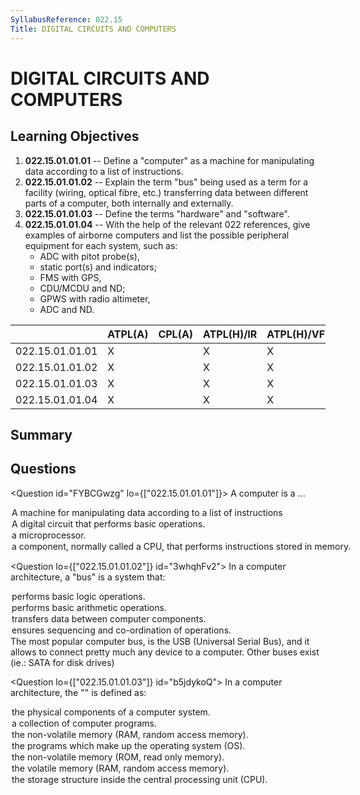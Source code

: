 ```yaml
---
SyllabusReference: 022.15
Title: DIGITAL CIRCUITS AND COMPUTERS
---
```


# DIGITAL CIRCUITS AND COMPUTERS

## Learning Objectives

1. **022.15.01.01.01** -- Define a "computer" as a machine for manipulating data
   according to a list of instructions.
2. **022.15.01.01.02** -- Explain the term "bus" being used as a term for a
   facility (wiring, optical fibre, etc.) transferring data between different
   parts of a computer, both internally and externally.
3. **022.15.01.01.03** -- Define the terms "hardware" and "software".
4. **022.15.01.01.04** -- With the help of the relevant 022 references, give
   examples of airborne computers and list the possible peripheral equipment for
   each system, such as:
   - ADC with pitot probe(s),
   - static port(s) and indicators;
   - FMS with GPS,
   - CDU/MCDU and ND;
   - GPWS with radio altimeter,
   - ADC and ND.

|                 | ATPL(A) | CPL(A) | ATPL(H)/IR | ATPL(H)/VFR | CPL(H) | IR  | CBIR(A) |
| --------------- | ------- | ------ | ---------- | ----------- | ------ | --- | ------- |
| 022.15.01.01.01 | X       |        | X          | X           |        | X   | X       |
| 022.15.01.01.02 | X       |        | X          | X           |        | X   | X       |
| 022.15.01.01.03 | X       |        | X          | X           |        | X   | X       |
| 022.15.01.01.04 | X       |        | X          | X           |        | X   | X       |

## Summary

## Questions

<Question id="FYBCGwzg" lo={["022.15.01.01.01"]}>
  <Text variant="oneCorrect">A computer is a ...</Text>
  <Option
    id="FYBCGwzg-1"
    correct
    why="This is the word by word definition that EASA expects you to memorize."
  >
    A machine for manipulating data according to a list of instructions
  </Option>
  <Option
    id="FYBCGwzg-3"
    why="Definition of an arithmetic and logic unit (ALU)."
  >
    A digital circuit that performs basic operations.
  </Option>
  <Option
    id="FYBCGwzg-4"
    why="Not necessarily true: computers predate microprocessors by a few decades."
  >
    a microprocessor.
  </Option>
  <Option
    id="FYBCGwzg-5"
    why="Not a very accurate definition since a computer typically includes memory to store instructions and data."
  >
    a component, normally called a CPU, that performs instructions stored in
    memory.
  </Option>
</Question>

<Question lo={["022.15.01.01.02"]} id="3whqhFv2">
  <Text variant="oneCorrect">
    In a computer architecture, a "bus" is a system that:
  </Text>
  <Option id="3whqhFv2-0">performs basic logic operations.</Option>
  <Option id="3whqhFv2-1">performs basic arithmetic operations.</Option>
  <Option id="3whqhFv2-2" correct>
    transfers data between computer components.
  </Option>
  <Option id="3whqhFv2-3">
    ensures sequencing and co-ordination of operations.
  </Option>
  <Explanation>
    The most popular computer bus, is the USB (Universal Serial Bus), and it
    allows to connect pretty much any device to a computer. Other buses exist
    (ie.: SATA for disk drives)
  </Explanation>
</Question>

<Question lo={["022.15.01.01.03"]} id="b5jdykoQ">
  <Text variant="oneCorrect">
    In a computer architecture, the "<Subject />" is defined as:
  </Text>
  <Option id="b5jdykoQ-0" subject="hardware">
    the physical components of a computer system.
  </Option>
  <Option id="b5jdykoQ-1" subject="software">
    a collection of computer programs.
  </Option>
  <Option id="b5jdykoQ-2">
    the non-volatile memory (RAM, random access memory).
  </Option>
  <Option id="b5jdykoQ-3">
    the programs which make up the operating system (OS).
  </Option>
  <Option id="b5jdykoQ-4">
    the non-volatile memory (ROM, read only memory).
  </Option>
  <Option id="b5jdykoQ-5">
    the volatile memory (RAM, random access memory).
  </Option>
  <Option id="b5jdykoQ-6">
    the storage structure inside the central processing unit (CPU).
  </Option>
</Question>
